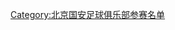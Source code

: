 {{Football squad with groups
|name=1998年甲A分类名单北京
|bgcolor=#38A068
|bordercolor=#006030
|textcolor=#F8F8F8
|title=[[北京国安足球俱乐部|<span style="color:#F8F8F8">北京国安</span>]] — [[1998年中国足球甲A联赛|<span style="color:#F8F8F8">1998年</span>]][[中国足球甲A联赛|<span style="color:#F8F8F8">甲A联赛</span>]]季军
|group1=全年参赛球员
|list1=<div>
{{Football squad2 player|no=1|name=[[刘新伟]]}}
{{Football squad2 player|no=2|name=[[刘建军]]}}
{{Football squad2 player|no=3|name=[[谢朝阳]]}}
{{Football squad2 player|no=4|name=[[韩旭 (1973年)|韩旭]]}}
{{Football squad2 player|no=5|name=[[李红军 (足球运动员)|李红军]]}}
{{Football squad2 player|no=6|name=[[周宁 (足球运动员)|周宁]]}}
{{Football squad2 player|no=7|name=[[李东波]]}}
{{Football squad2 player|no=11|name={{flagicon|PRY}} [[豪尔赫·冈波斯|冈波斯]]}}
{{Football squad2 player|no=12|name=[[胡建平]]}}
{{Football squad2 player|no=13|name=[[吕军]]}}
{{Football squad2 player|no=16|name=[[李洪政]]}}
{{Football squad2 player|no=17|name=[[徐阳]]}}
{{Football squad2 player|no=18|name=[[王少磊]]}}
{{Football squad2 player|no=19|name=[[于光]]}}
{{Football squad2 player|no=20|name=[[南方 (球员)|南方]]}}
{{Football squad2 player|no=22|name=[[姚健]]}}
{{Football squad2 player|no=23|name={{flagicon|ESP}} [[安德雷斯]]}}
{{Football squad2 player|no=24|name={{flagicon|PRY}} [[卡西亚诺·德瓦尔|卡西亚诺]]}}
</div>
|group2=夏季转入球员
|list2=<div>
{{Football squad2 player|no=8|name=[[杨璞]]}}
{{Football squad2 player|no=9|name=[[田野 (1978年)|田野]]}}
{{Football squad2 player|no=14|name=[[薛申]]}}
{{Football squad2 player|no=15|name=[[陶伟 (1978年)|陶伟]]}}
{{Football squad2 player|no=21|name=[[孙永成]]}}
</div>
|group3=夏季转出球员
|list3=<div>
</div>
|group4=主教练
|list4=[[沈祥福]]
}}
<noinclude>
{{DEFAULTSORT:Beijing Guo'an F.C. Squad 1998}}
[[Category:北京国安足球俱乐部参赛名单]]
</noinclude>